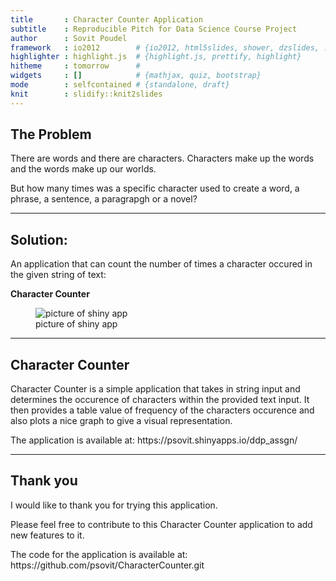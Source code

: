 ```yaml
---
title       : Character Counter Application
subtitle    : Reproducible Pitch for Data Science Course Project
author      : Sovit Poudel
framework   : io2012        # {io2012, html5slides, shower, dzslides, ...}
highlighter : highlight.js  # {highlight.js, prettify, highlight}
hitheme     : tomorrow      # 
widgets     : []            # {mathjax, quiz, bootstrap}
mode        : selfcontained # {standalone, draft}
knit        : slidify::knit2slides
---
```


## The Problem

There are words and there are characters. Characters make up the words and the words make up our worlds.

But how many times was a specific character used to create a word, a phrase, a sentence, a paragrapgh or a novel?

--- 

## Solution:

An application that can count the number of times a character occured in the given string of text:


<b> Character Counter</b>

![picture of shiny app](assets/img/cap1.png)

--- 

## Character Counter

Character Counter is a simple application that takes in string input and determines the occurence of characters within the provided text input. 
It then provides a table value of frequency of the characters occurence and also plots a nice graph to give a visual representation.

The application is available at: https://psovit.shinyapps.io/ddp_assgn/

---

## Thank you

I would like to thank you for trying this application. 

Please feel free to contribute to this Character Counter application to add new features to it.

The code for the application is available at: https://github.com/psovit/CharacterCounter.git





